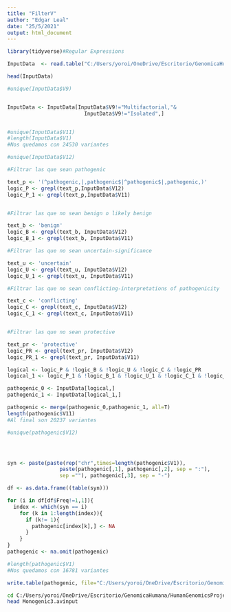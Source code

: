 ---
title: "FilterV"
author: "Edgar Leal"
date: "25/5/2021"
output: html_document
---

```{r}
library(tidyverse)#Regular Expressions
```


```{r}
InputData  <- read.table("C:/Users/yoroi/OneDrive/Escritorio/GenomicaHumana/HumanGenomicsProject/Monogenic2.avinput", header=F, sep=" ", quote="",fill=T)

```



```{r}

head(InputData)

#unique(InputData$V9)


InputData <- InputData[InputData$V9!="Multifactorial,"&
                         InputData$V9!="Isolated",]


#unique(InputData$V11)
#length(InputData$V1)
#Nos quedamos con 24530 variantes

```

```{r}
#unique(InputData$V12)
```

```{r}

#Filtrar las que sean pathogenic

text_p <- '(^pathogenic,|,pathogenic$|^pathogenic$|,pathogenic,)'
logic_P <- grepl(text_p,InputData$V12)
logic_P_1 <- grepl(text_p,InputData$V11)


#Filtrar las que no sean benign o likely benign

text_b <- 'benign'
logic_B <- grepl(text_b, InputData$V12)
logic_B_1 <- grepl(text_b, InputData$V11)

#Filtrar las que no sean uncertain-significance

text_u <- 'uncertain'
logic_U <- grepl(text_u, InputData$V12)
logic_U_1 <- grepl(text_u, InputData$V11)

#Filtrar las que no sean conflicting-interpretations of pathogenicity

text_c <- 'conflicting'
logic_C <- grepl(text_c, InputData$V12)
logic_C_1 <- grepl(text_c, InputData$V11)


#Filtrar las que no sean protective

text_pr <- 'protective'
logic_PR <- grepl(text_pr, InputData$V12)
logic_PR_1 <- grepl(text_pr, InputData$V11)

logical <- logic_P & !logic_B & !logic_U & !logic_C & !logic_PR
logical_1 <- logic_P_1 & !logic_B_1 & !logic_U_1 & !logic_C_1 & !logic_PR_1

pathogenic_0 <- InputData[logical,]
pathogenic_1 <- InputData[logical_1,]

pathogenic <- merge(pathogenic_0,pathogenic_1, all=T)
length(pathogenic$V11)
#Al final son 20237 variantes

#unique(pathogenic$V12)





```


```{r}
syn <- paste(paste(rep("chr",times=length(pathogenic$V1)), 
                 paste(pathogenic[,1], pathogenic[,2], sep = ":"), 
                 sep =""), pathogenic[,3], sep = "-")

df <- as.data.frame((table(syn)))

for (i in df[df$Freq!=1,1]){
  index <- which(syn == i)
    for (k in 1:length(index)){
      if (k!= 1){
        pathogenic[index[k],] <- NA
      }
    }
}
pathogenic <- na.omit(pathogenic)

#length(pathogenic$V1)
#Nos quedamos con 16781 variantes
```


```{r}
write.table(pathogenic, file="C:/Users/yoroi/OneDrive/Escritorio/GenomicaHumana/HumanGenomicsProject/Monogenic3.avinput", append=F, sep=" ", quote = F, row.names=F, col.names = F)

```

```{bash}
cd C:/Users/yoroi/OneDrive/Escritorio/GenomicaHumana/HumanGenomicsProject/
head Monogenic3.avinput
```
